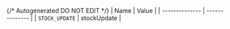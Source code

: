 {/* Autogenerated DO NOT EDIT  */}
| Name           | Value          |
| -------------- | -------------- |
| `STOCK_UPDATE` | stockUpdate    |